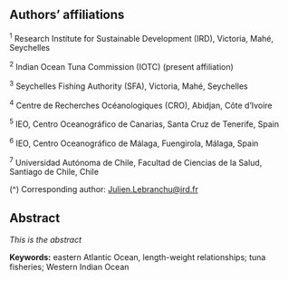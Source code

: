 
## Authors' affiliations

^1^ Research Institute for Sustainable Development (IRD), Victoria, Mahé, Seychelles

^2^ Indian Ocean Tuna Commission (IOTC) (present affiliation)

^3^ Seychelles Fishing Authority (SFA), Victoria, Mahé, Seychelles

^4^ Centre de Recherches Océanologiques (CRO), Abidjan, Côte d'Ivoire

^5^ IEO, Centro Oceanográfico de Canarias, Santa Cruz de Tenerife, Spain

^6^ IEO, Centro Oceanográfico de Málaga, Fuengirola, Málaga, Spain

^7^ Universidad Autónoma de Chile, Facultad de Ciencias de la Salud, Santiago de Chile, Chile

\(^\dagger\) Corresponding author: [Julien.Lebranchu@ird.fr](Julien.Lebranchu@ird.fr)

## Abstract

_This is the abstract_

**Keywords:** eastern Atlantic Ocean, length-weight relationships; tuna fisheries; Western Indian Ocean

<!-- \pagebreak -->